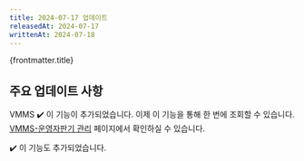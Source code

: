 ```yaml
---
title: 2024-07-17 업데이트
releasedAt: 2024-07-17
writtenAt: 2024-07-18
---
```



<SubTitle style="etc">
  {frontmatter.title}
</SubTitle>

## 주요 업데이트 사항
<Badge>VMMS</Badge>
<ContentHeader>✔️ 이 기능이 추가되었습니다.</ContentHeader>
이제 이 기능을 통해 한 번에 조회할 수 있습니다.
[VMMS-운영자판기 관리](https://vmms.ubcn.co.kr/service/ServiceOVM) 페이지에서 확인하실 수 있습니다.

<ContentHeader>✔️ 이 기능도 추가되었습니다.</ContentHeader>
<Footer date={frontmatter.writtenAt.slice(0, 10)}></Footer>
